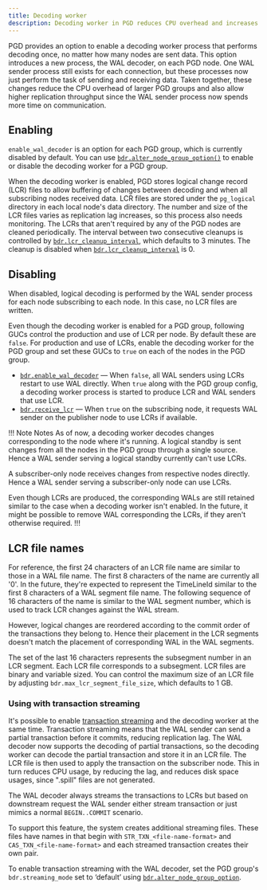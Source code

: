 ```yaml
---
title: Decoding worker
description: Decoding worker in PGD reduces CPU overhead and increases replication throughput by enabling a optimized decoding worker process.
---
```


PGD provides an option to enable a decoding worker process that performs
decoding once, no matter how many nodes are sent data. This option introduces a
new process, the WAL decoder, on each PGD node. One WAL sender process still
exists for each connection, but these processes now just perform the task of
sending and receiving data. Taken together, these changes reduce the CPU
overhead of larger PGD groups and also allow higher replication throughput
since the WAL sender process now spends more time on communication.

## Enabling

`enable_wal_decoder` is an option for each PGD group, which is currently
disabled by default. You can use [`bdr.alter_node_group_option()`](reference/nodes-management-interfaces/#bdralter_node_group_option) to enable or
disable the decoding worker for a PGD group.

When the decoding worker is enabled, PGD stores logical change record (LCR)
files to allow buffering of changes between decoding and when all
subscribing nodes received data. LCR files are stored under the
`pg_logical` directory in each local node's data directory. The number and
size of the LCR files varies as replication lag increases, so this process also
needs monitoring. The LCRs that aren't required by any of the PGD nodes are cleaned
periodically. The interval between two consecutive cleanups is controlled by
[`bdr.lcr_cleanup_interval`](/pgd/latest/reference/pgd-settings#bdrlcr_cleanup_interval), which defaults to 3 minutes. The cleanup is
disabled when [`bdr.lcr_cleanup_interval`](/pgd/latest/reference/pgd-settings#bdrlcr_cleanup_interval) is 0.

## Disabling

When disabled, logical decoding is performed by the WAL sender process for each
node subscribing to each node. In this case, no LCR files are written.

Even though the decoding worker is enabled for a PGD group, following
GUCs control the production and use of LCR per node. By default
these are `false`. For production and use of LCRs, enable the
decoding worker for the PGD group and set these GUCs to `true` on each of the nodes in the PGD group.

-   [`bdr.enable_wal_decoder`](/pgd/latest/reference/pgd-settings#bdrenable_wal_decoder) &mdash; When `false`, all WAL
    senders using LCRs restart to use WAL directly. When `true`
    along with the PGD group config, a decoding worker process is
    started to produce LCR and WAL senders that use LCR.
-   [`bdr.receive_lcr`](/pgd/latest/reference/pgd-settings#bdrreceive_lcr) &mdash; When `true` on the subscribing node, it requests WAL
    sender on the publisher node to use LCRs if available.


!!! Note Notes
As of now, a decoding worker decodes changes corresponding to the node where it's
running. A logical standby is sent changes from all the nodes in the PGD group
through a single source. Hence a WAL sender serving a logical standby currently can't
use LCRs.

A subscriber-only node receives changes from respective nodes directly. Hence
a WAL sender serving a subscriber-only node can use LCRs.

Even though LCRs are produced, the corresponding WALs are still retained similar
to the case when a decoding worker isn't enabled. In the future, it might be possible
to remove WAL corresponding the LCRs, if they aren't otherwise required.
!!!

## LCR file names

For reference, the first 24 characters of an LCR file name are similar to those in a WAL file name. 
The first 8 characters of the name are currently all '0'.
In the future, they're expected to represent the TimeLineId similar to the first 8 characters of a WAL segment file name. 
The following sequence of 16 characters of the name is similar to the WAL segment number, which is used to track LCR changes against the WAL stream.

However, logical changes are reordered according to the commit order of the transactions they belong to.
Hence their placement in the LCR segments doesn't match the placement of corresponding WAL in the WAL segments.

The set of the last 16 characters represents the subsegment number in an LCR segment. 
Each LCR file corresponds to a subsegment. 
LCR files are binary and variable sized. 
You can control the maximum size of an LCR file by adjusting `bdr.max_lcr_segment_file_size`, which defaults to 1 GB.

### Using with transaction streaming

It's possible to enable [transaction streaming](transaction-streaming) and the decoding worker at the same time. Transaction streaming means that the WAL sender can send a partial transaction before it commits, reducing replication lag. The WAL decoder now supports the decoding of partial transactions, so the decoding worker can decode the partial transaction and store it in an LCR file. The LCR file is then used to apply the transaction on the subscriber node. This in turn reduces CPU usage, by reducing the lag, and reduces disk space usages, since ".spill" files are not generated.

The WAL decoder always streams the transactions to LCRs but based on downstream request the WAL sender either stream transaction or just mimics a normal `BEGIN..COMMIT` scenario.

To support this feature, the system creates additional streaming files. These files have names in that begin with  `STR_TXN_<file-name-format>` and `CAS_TXN_<file-name-format>` and each streamed transaction creates their own pair.

To enable transaction streaming with the WAL decoder, set the PGD group's `bdr.streaming_mode` set to ‘default’ using [`bdr.alter_node_group_option`](/pgd/5.6/reference/nodes-management-interfaces#bdralter_node_group_option).




